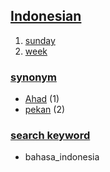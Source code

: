 == [[Indonesian]] ==

# [[sunday]]
# [[week]]

=== [[synonym]] ===
* [[Ahad]] (1)
* [[pekan]] (2)

=== [[search keyword]] ===
* bahasa_indonesia